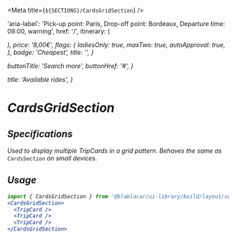 

<Meta title={`${SECTIONS}/CardsGridSection`} />

  'aria-label': 'Pick-up point: Paris, Drop-off point: Bordeaux, Departure time: 09:00, warning',
  href: '/',
  itinerary: (
    <Itinerary>
      <Address label="Paris" subLabel="Porte de Vincennes" time="09:00" />
      <Address label="Bordeaux" subLabel="Gare Bordeaux Saint-Jean" time="12:00" />
    </Itinerary>
  ),
  price: '8,00€',
  flags: {
    ladiesOnly: true,
    maxTwo: true,
    autoApproval: true,
  },
  badge: 'Cheapest',
  title: '',
}

  buttonTitle: 'Search more',
  buttonHref: '#',
}

  title: 'Available rides',
}

# **CardsGridSection**

<Canvas>
  <Story name="with contentSize SMALL">
    <CardsGridSection {...titleProps} {...buttonProps}>
      <TripCard {...tripCardConfig} />
      <TripCard {...tripCardConfig} />
      <TripCard {...tripCardConfig} />
      <TripCard {...tripCardConfig} />
      <TripCard {...tripCardConfig} />
      <TripCard {...tripCardConfig} />
    </CardsGridSection>
  </Story>
  <Story name="with contentSize LARGE">
    <CardsGridSection contentSize={SectionContentSize.LARGE} {...titleProps} {...buttonProps}>
      <TripCard {...tripCardConfig} />
      <TripCard {...tripCardConfig} />
      <TripCard {...tripCardConfig} />
      <TripCard {...tripCardConfig} />
      <TripCard {...tripCardConfig} />
      <TripCard {...tripCardConfig} />
    </CardsGridSection>
  </Story>
</Canvas>

## Specifications

Used to display multiple TripCards in a grid pattern. Behaves the same as `CardsSection` on small devices.

## Usage

```jsx
import { CardsGridSection } from '@blablacar/ui-library/build/layout/section/cardsGridSection'
<CardsGridSection>
  <TripCard />
  <TripCard />
  <TripCard />
</CardsGridSection>
```

<ArgsTable of={CardsGridSection} />
